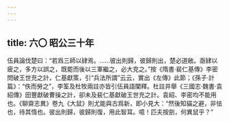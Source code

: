 ```yaml
---
---
---
```

title: 六〇 昭公三十年
---




伍員論伐楚曰：“若爲三師以肄焉。……彼出則歸，彼歸則出，楚必道敝。亟肄以疲之，多方以誤之，既罷而後以三軍繼之，必大克之。”按《隋書·裴仁基傳》李密問破王世充之計，仁基獻策，引“兵法所謂”云云，實出《左傳》此節；《孫子·計篇》：“佚而勞之”，李筌及杜牧兩註亦皆引伍員語闡釋。杜註并舉《三國志·魏書·袁紹傳》田豐獻破曹操之計，卻未及裴仁基獻破王世充之計。袁紹、李密均不能用也。《聊齋志異》卷九《大鼠》則尤能與古爲新，即小見大：“然後知貓之避，非怯也，待其惰也。彼出則歸，彼歸則復，用此智耳。噫！匹夫按劍，何異鼠乎？”